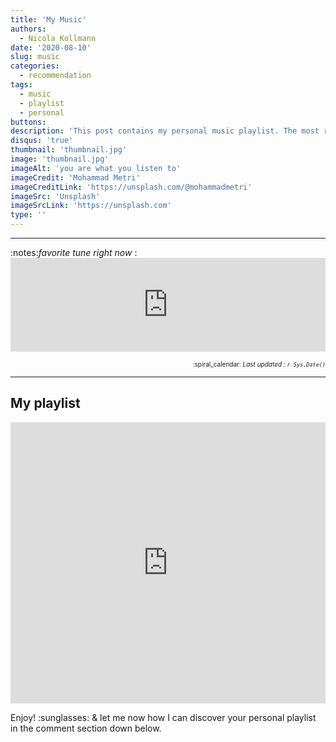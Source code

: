 ```yaml
---
title: 'My Music'
authors: 
  - Nicola Kollmann
date: '2020-08-10'
slug: music
categories:
  - recommendation
tags:
  - music
  - playlist
  - personal
buttons:
description: 'This post contains my personal music playlist. The most recent 25 songs that made it into my favorite selection - good vibes only.'
disqus: 'true'
thumbnail: 'thumbnail.jpg' 
image: 'thumbnail.jpg'
imageAlt: 'you are what you listen to'
imageCredit: 'Mohammad Metri'
imageCreditLink: 'https://unsplash.com/@mohammadmetri'
imageSrc: 'Unsplash'
imageSrcLink: 'https://unsplash.com'
type: ''
---
```


***

:notes:*favorite tune right now* : <iframe allow="autoplay *; encrypted-media *;" frameborder="0" height="150" style="width:100%;max-width:660px;overflow:hidden;background:transparent;" sandbox="allow-forms allow-popups allow-same-origin allow-scripts allow-storage-access-by-user-activation allow-top-navigation-by-user-activation" src="https://embed.music.apple.com/ch/album/drown-feat-clinton-kane-alle-farben-remix/1505992802?i=1505993169&l=en"></iframe>

<div style="text-align: right"><font size="1"> :spiral_calendar: *Last updated : `r Sys.Date()`* </font></div> 

***

## My playlist

<iframe allow="autoplay *; encrypted-media *;" frameborder="0" height="450" style="width:100%;max-width:660px;overflow:hidden;background:transparent;" sandbox="allow-forms allow-popups allow-same-origin allow-scripts allow-storage-access-by-user-activation allow-top-navigation-by-user-activation" src="https://embed.music.apple.com/ch/playlist/recent-25/pl.u-JPAZEDVCW4yzLx?l=en"></iframe>

Enjoy! :sunglasses: & let me now how I can discover your personal playlist in the comment section down below.
